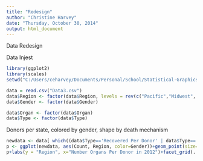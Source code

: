 ```yaml
---
title: "Redesign"
author: "Christine Harvey"
date: "Thursday, October 30, 2014"
output: html_document
---
```


Data Redesign

Data Injest

```r
library(ggplot2)
library(scales)
setwd("C:/Users/ceharvey/Documents/Personal/School/Statistical-Graphics/Redesign")

data = read.csv("Data3.csv")
data$Region <- factor(data$Region, levels = rev(c("Pacific","Midwest", "Southeast", "Rocky Mountains", "Southwest","Northeast")))
data$Gender <- factor(data$Gender)

data$Organ <- factor(data$Organ)
data$Type <- factor(data$Type)

```

Donors per state, colored by gender, shape by death mechanism

```r
newdata <- data[ which((data$Type=='Recovered Per Donor' | data$Type=='Transplanted Per Donor') & (data$Organ =='All') & (data$Region!='Hawaii')& (data$Region!='Puerto Rico')), ]
p <- ggplot(newdata, aes(Count, Region, color=Gender))+geom_point(size=4)
p+labs(y = "Region", x="Number Organs Per Donor in 2012")+facet_grid(. ~ Type, scales = "free")+ scale_color_manual(values=c("#009900", "#FF0033", "#0000CC"))+ theme(title = element_text(size=18, face="bold"),strip.text.x = element_text(size=16, face="bold"), strip.text.y = element_text(size=14), axis.title.x = element_text(face="bold", size=16), axis.text.x  = element_text(vjust=0.5, size=14), axis.title.y = element_text(face="bold", size=16), axis.text.y  = element_text(size=16), legend.text = element_text( size=16), legend.title = element_text( size=16))
```

